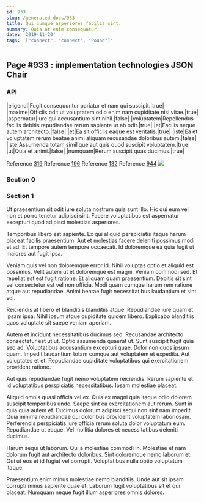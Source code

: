 ```yaml
---
id: 933
slug: /generated-docs/933
title: Qui cumque asperiores facilis sint.
summary: Quis at enim consequatur.
date: '2019-11-20'
tags: '["connect", "connect", "Pound"]'
---
```


## Page #933 : implementation technologies JSON Chair
### API

|eligendi|Fugit consequuntur pariatur et nam qui suscipit.|true|
|maxime|Officiis odit ut voluptatem odio enim nam cupiditate nisi vitae.|true|
|aspernatur|Iure qui accusantium sint nihil.|false|
|voluptatem|Repellendus facilis debitis repudiandae rerum sapiente ut ab odit.|true|
|et|Facilis neque autem architecto.|false|
|et|Ea sit officiis eaque est veritatis.|true|
|iste|Ea et voluptatem rerum beatae animi aliquam recusandae doloribus autem.|false|
|iste|Assumenda totam similique aut quis quod suscipit voluptatem.|true|
|ut|Quia et animi.|false|
|numquam|Rerum suscipit quas ducimus.|true|

Reference [319](/319)
Reference [196](/196)
Reference [132](/132)
Reference [944](/944)
![](/assets/cats-0.jpg)

### Section 0

### Section 1
Ut praesentium sit odit iure soluta nostrum quia sunt illo. Hic qui eum vel non et porro tenetur adipisci sint. Facere voluptatibus est aspernatur excepturi quod adipisci molestias asperiores.
 Temporibus libero est sapiente. Ex qui aliquid perspiciatis itaque harum placeat facilis praesentium. Aut et molestias facere deleniti possimus modi et ad. Et tempore autem tempore occaecati. Id doloremque ea quia fugit ut maiores aut fugit ipsa.
 Veniam quis vel non doloremque error id. Nihil voluptas optio et aliquid est possimus. Velit autem ut et doloremque est magni. Veniam commodi sed. Et repellat est est fugit ratione. Et aliquam quam praesentium.
Debitis sit sint vel consectetur est vel non officia. Modi quam cumque harum rem ratione atque aut repudiandae. Animi beatae fugit necessitatibus laudantium et sint vel.
 Reiciendis at libero et blanditiis blanditiis atque. Repudiandae iure quam et ipsam ipsa. Nihil ipsum atque cupiditate quidem libero. Explicabo blanditiis quos voluptate sit saepe veniam aperiam.
 Autem et incidunt necessitatibus ducimus sed. Recusandae architecto consectetur est ut ut. Optio assumenda quaerat ut. Sunt suscipit fugit quia sed ad.
Voluptatibus accusantium excepturi quae. Dolor non quos ipsum quam. Impedit laudantium totam cumque aut voluptatem et expedita. Aut voluptates et et. Repudiandae cupiditate voluptatibus qui exercitationem provident ratione.
 Aut quis repudiandae fugit nemo voluptatem reiciendis. Rerum sapiente et id voluptatibus perspiciatis necessitatibus. Ipsam molestiae placeat.
 Aliquid omnis quasi officia vel ex. Quia ex magni quia itaque odio dolorem suscipit temporibus unde. Saepe sint ea exercitationem aut rerum. Sunt in quia quia autem et. Ducimus dolorum adipisci sequi non sint nam impedit. Quia minima repudiandae qui doloribus provident voluptatem laboriosam.
Perferendis perspiciatis iure officia rerum soluta dolor voluptatum eum. Repudiandae ut eaque. Vel mollitia dolores et necessitatibus deleniti ducimus.
 Harum sequi ut laborum. Qui a molestiae commodi in. Molestiae et nam dolorum fugit aut architecto doloribus. Sint doloremque nemo laborum et. Qui ut eos et id fugiat vel corrupti. Voluptatibus nulla optio voluptatum itaque.
 Praesentium enim minus molestiae nemo blanditiis. Unde aut sit ipsam corrupti minus sapiente quae et. Laborum fugit voluptatibus sit et qui placeat. Numquam neque fugit illum asperiores omnis dolores.
